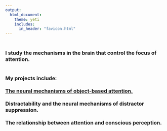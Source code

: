 ```yaml
---
output: 
  html_document:
    theme: yeti
    includes:
      in_header: "favicon.html" 
---
```

<h3>
<br>
I study the mechanisms in the brain that control the focus of attention.
<br>
<br>
<br>
My projects include:
<br>
<br>
<bold>
[The neural mechanisms of object-based attention.](objectattn.html)
<br>
<br>
Distractability and the neural mechanisms of distractor suppression.
<br>
<br>
The relationship between attention and conscious perception.